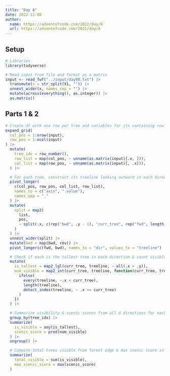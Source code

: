 ```yaml
---
title: "Day 8"
date: 2022-12-08
author:
  name: https://adventofcode.com/2022/day/8
  url: https://adventofcode.com/2022/day/8
---
```


## Setup

```r
# Libraries
library(tidyverse)

# Read input from file and format as a matrix
input <- read_fwf("../input/day08.txt") |> 
  transmute(x = str_split(X1, "")) |>
  unnest_wider(x, names_sep = "") |>
  mutate(across(everything(), as.integer)) |>
  as.matrix()
```

## Parts 1 & 2

```r
# Create df with one row per tree and variables for its containing row & col
expand_grid(
  col_pos = 1:nrow(input),
  row_pos = 1:ncol(input)
) |>
  mutate(
    tree_idx = row_number(),
    row_list = map(col_pos, ~ unname(as.matrix(input)[.x, ])),
    col_list = map(row_pos, ~ unname(as.matrix(input)[, .x])),
  ) |>

  # For each tree, construct its treeline looking outward in each direction
  pivot_longer(
    c(col_pos, row_pos, col_list, row_list),
    names_to = c("axis", ".value"),
    names_sep = "_"
  ) |>
  mutate(
    split = map2(
      list,
      pos,
      ~ split(.x, c(rep("bwd", .y - 1), "curr_tree", rep("fwd", length(.x) - .y)))
    )
  ) |>
  unnest_wider(split) |>
  mutate(bwd = map(bwd, rev)) |>
  pivot_longer(c(fwd, bwd), names_to = "dir", values_to = "treeline") |>

  # Check if each is the tallest tree in each direction & count visible trees
  mutate(
    is_tallest = map2_lgl(curr_tree, treeline, ~ all(.x > .y)),
    num_visible = map2_int(curr_tree, treeline, function(curr_tree, treeline) {
      ifelse(
        every(treeline, ~.x < curr_tree),
        length(treeline),
        detect_index(treeline, ~ .x >= curr_tree)
      )
    })
  ) |>

  # Summarize visibility & scenic scores from all 4 directions for each tree
  group_by(tree_idx) |>
  summarize(
    is_visible = any(is_tallest),
    scenic_score = prod(num_visible)
  ) |>
  ungroup() |>

  # Compute total trees visible from forest edge & max scenic score in forest
  summarize(
    total_visible = sum(is_visible),
    max_scenic_score = max(scenic_score)
  )
```
